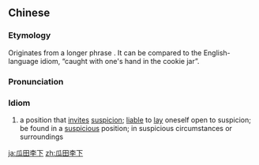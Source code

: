 ==Chinese==
{{zh-forms|type=22|alt=李下瓜田|lit=under a plum tree or in a melon patch}}

===Etymology===
Originates from a longer phrase {{zh-l|瓜田不納履，李下不正冠}}. It can be compared to the English-language idiom, “caught with one's hand in the cookie jar”.

===Pronunciation===
{{zh-pron
|m=guātiánlǐxià
|c=gwaa1 tin4 lei5 haa6
|ma=Chinese-gua1 tian2 li3 xia4.ogg
|cat=cy
}}

===Idiom===
{{zh-idiom}}

# a position that [[invite]]s [[suspicion]]; [[liable]] to [[lay]] oneself open to suspicion; be found in a [[suspicious]] position; in suspicious circumstances or surroundings

[[ja:瓜田李下]]
[[zh:瓜田李下]]